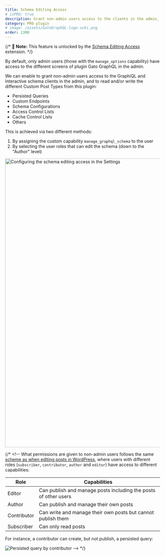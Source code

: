 ```yaml
---
title: Schema Editing Access
# isPRO: true
description: Grant non-admin users access to the clients in the admin, and access to editing the GraphQL schema and its configuration.
category: PRO plugin
# image: /assets/GatoGraphQL-logo-suki.png
order: 1300
---
```


{/* 📣 **Note:** This feature is unlocked by the [Schema Editing Access](/extensions/schema-editing-access/) extension. */}

By default, only admin users (those with the `manage_options` capability) have access to the different screens of plugin Gato GraphQL in the admin.

We can enable to grant non-admin users access to the GraphiQL and Interactive schema clients in the admin, and to read and/or write the different Custom Post Types from this plugin:

- Persisted Queries
- Custom Endpoints
- Schema Configurations
- Access Control Lists
- Cache Control Lists
- Others

This is achieved via two different methods:

1. By assigning the custom capability `manage_graphql_schema` to the user
2. By selecting the user roles that can edit the schema (down to the "Author" level)

<Image
  src="/assets/extensions/upstream-pro/settings-schema-editing-access.png"
  width="1024"
  height="940"
  alt="Configuring the schema editing access in the Settings"
  caption="Configuring the schema editing access in the Settings"
/>

{/* <!-- What permissions are given to non-admin users follows the same <a href="https://wordpress.org/support/article/roles-and-capabilities/#summary-of-roles" target="_blank">scheme as when editing posts in WordPress</a>, where users with different roles (`subscriber`, `contributor`, `author` and `editor`) have access to different capabilities:

| Role | Capabilities |
| --- | --- |
| Editor | Can publish and manage posts including the posts of other users |
| Author | Can publish and manage their own posts |
| Contributor | Can write and manage their own posts but cannot publish them |
| Subscriber | Can only read posts |

For instance, a contributor can create, but not publish, a persisted query:

![Persisted query by contributor](/assets/guides/upstream-pro/new-persisted-query-by-contributor.png "Persisted query by contributor") --> */}
